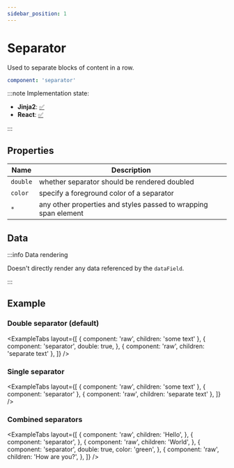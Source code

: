 ```yaml
---
sidebar_position: 1
---
```



# Separator

Used to separate blocks of content in a row.

```yaml
component: 'separator'
```

:::note Implementation state:

- **Jinja2**: [✅](https://github.com/oarepo/oarepo-ui/blob/master/src/oarepo_ui/templates/oarepo_ui/components/basic/separator.html.jinja2)
- **React**: [✅](https://github.com/oarepo/react-generative-ui/blob/master/src/components/basic/Separator.tsx)

:::

## Properties

| Name     | Description                                                     |
| -------- | --------------------------------------------------------------- |
| `double` | whether separator should be rendered doubled                    |
| `color`  | specify a foreground color of a separator                       |
| `*`      | any other properties and styles passed to wrapping span element |

## Data

:::info Data rendering

Doesn't directly render any data referenced by the `dataField`.

:::

## Example

### Double separator (default)

<ExampleTabs
  layout={[
    { component: 'raw', children: 'some text' },
    {
      component: 'separator',
      double: true,
    },
    { component: 'raw', children: 'separate text' },
  ]}
/>

### Single separator

<ExampleTabs
  layout={[
    { component: 'raw', children: 'some text' },
    { component: 'separator' },
    { component: 'raw', children: 'separate text' },
  ]}
/>

### Combined separators

<ExampleTabs
  layout={[
    {
      component: 'raw',
      children: 'Hello',
    },
    {
      component: 'separator',
    },
    {
      component: 'raw',
      children: 'World',
    },
    {
      component: 'separator',
      double: true,
      color: 'green',
    },
    {
      component: 'raw',
      children: 'How are you?',
    },
  ]}
/>
